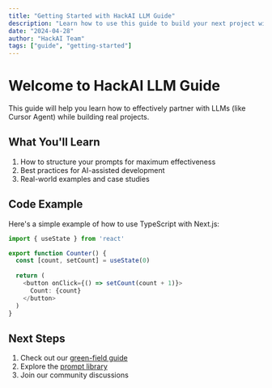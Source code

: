 ```yaml
---
title: "Getting Started with HackAI LLM Guide"
description: "Learn how to use this guide to build your next project with AI assistance"
date: "2024-04-28"
author: "HackAI Team"
tags: ["guide", "getting-started"]
---
```


# Welcome to HackAI LLM Guide

This guide will help you learn how to effectively partner with LLMs (like Cursor Agent) while building real projects.

## What You'll Learn

1. How to structure your prompts for maximum effectiveness
2. Best practices for AI-assisted development
3. Real-world examples and case studies

## Code Example

Here's a simple example of how to use TypeScript with Next.js:

```typescript
import { useState } from 'react'

export function Counter() {
  const [count, setCount] = useState(0)
  
  return (
    <button onClick={() => setCount(count + 1)}>
      Count: {count}
    </button>
  )
}
```

## Next Steps

1. Check out our [green-field guide](/guides/green-field)
2. Explore the [prompt library](/resources/prompt-library)
3. Join our community discussions 